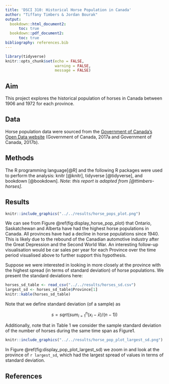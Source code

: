 ```yaml
---
title: 'DSCI 310: Historical Horse Population in Canada'
author: "Tiffany Timbers & Jordan Bourak"
output:
  bookdown::html_document2:
      toc: true
  bookdown::pdf_document2:
      toc: true
bibliography: references.bib
---
```


```r
library(tidyverse)
knitr::opts_chunk$set(echo = FALSE,
                      warning = FALSE,
                      message = FALSE)
```

## Aim

This project explores the historical population of horses in Canada between 1906 and 1972 for each province.

## Data

Horse population data were sourced from the [Government of Canada's Open Data website](http://open.canada.ca/en/open-data) (Government of Canada, 2017a and Government of Canada, 2017b).

## Methods

The R programming language[@R] and the following R packages were used to perform the analysis: knitr [@knitr], tidyverse [@tidyverse], and bookdown [@bookdown]. *Note: this report is adapted from [@ttimbers-horses].*

## Results
```r
knitr::include_graphics("../../results/horse_pops_plot.png")
```


We can see from Figure \@ref(fig:display_horse_pop_plot) that Ontario, Saskatchewan and Alberta have had the highest horse populations in Canada. All provinces have had a decline in horse populations since 1940. This is likely due to the rebound of the Canadian automotive industry after the Great Depression and the Second World War. An interesting follow-up visualisation would be car sales per year for each Province over the time period visualised above to further support this hypothesis.

Suppose we were interested in looking in more closely at the province with the highest spread (in terms of standard deviation) of horse populations. We present the standard deviations here:

```r
horses_sd_table <- read_csv("../../results/horses_sd.csv")
largest_sd <- horses_sd_table$Province[1]
knitr::kable(horses_sd_table)
```

Note that we define standard deviation (of a sample) as

$$s = sqrt( sum_{i = 1}^n(x_i - \bar{x}) / (n-1))$$

Additionally, note that in Table 1 we consider the sample standard deviation of the number of horses during the same time span as Figure1.

```r
knitr::include_graphics("../../results/horse_pop_plot_largest_sd.png")
```



In Figure \@ref(fig:display_pop_plot_largest_sd) we zoom in and look at the province of `r largest_sd`, which had the largest spread of values in terms of standard deviation.

## References
